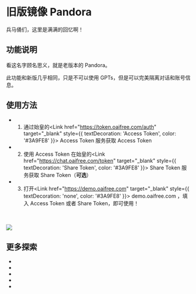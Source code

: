 
旧版镜像 Pandora
===

兵马俑们，这里是满满的回忆啊！

## 功能说明

看这名字顾名思义，就是老版本的 Pandora。

此功能和新版几乎相同，只是不可以使用 GPTs，但是可以完美隔离对话和账号信息。

## 使用方法

 - 1. 通过始皇的<Link href="https://token.oaifree.com/auth" target="_blank" style={{ textDecoration: 'Access Token', color: '#3A9FE8' }}> Access Token </Link>服务获取 Access Token

 - 2. 使用 Access Token 在始皇的<Link href="https://chat.oaifree.com/token" target="_blank" style={{ textDecoration: 'Share Token', color: '#3A9FE8' }}> Share Token </Link>服务获取 Share Token（**可选**）

 - 3. 打开<Link href="https://demo.oaifree.com" target="_blank" style={{ textDecoration: 'none', color: '#3A9FE8' }}> demo.oaifree.com </Link>，填入 Access Token 或者 Share Token，即可使用！

<br></br>
<Image src="/demo.png" width={896} height={512} />

## 更多探索

- <LinuxdoTopicLink linuxdoTopicId="6181"/>
- <LinuxdoTopicLink linuxdoTopicId="5748"/>
- <LinuxdoTopicLink linuxdoTopicId="1051"/>
- <LinuxdoTopicLink linuxdoTopicId="1813"/>
- <LinuxdoTopicLink linuxdoTopicId="1482"/>

